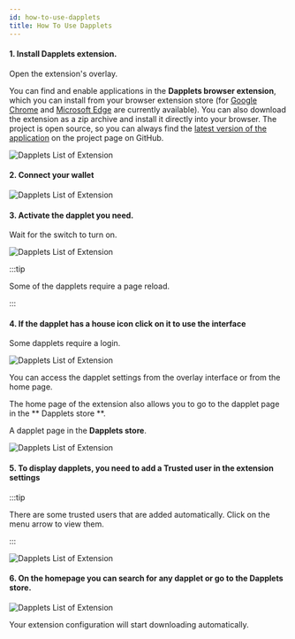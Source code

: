 ```yaml
---
id: how-to-use-dapplets
title: How To Use Dapplets
---
```



#### 1. Install Dapplets extension.

Open the extension's overlay.

You can find and enable applications in the **Dapplets browser extension**, which you can install from your browser extension store (for [Google Chrome](https://chrome.google.com/webstore/detail/dapplets/pjjnaojpjhgbhpfffnjleidmdbajagdj) and [Microsoft Edge](https://microsoftedge.microsoft.com/addons/detail/dapplets/icpdagldaielgidgdiaanollkfgdclop) are currently available). You can also download the extension as a zip archive and install it directly into your browser. The project is open source, so you can always find the [latest version of the application](https://github.com/dapplets/dapplet-extension) on the project page on GitHub.

![Dapplets List of Extension](/img/use_1.png)

#### 2. Connect your wallet

![Dapplets List of Extension](/img/use_2.png)

#### 3. Activate the dapplet you need.

Wait for the switch to turn on.

![Dapplets List of Extension](/img/use_3.png)

:::tip

Some of the dapplets require a page reload.

:::

#### 4. If the dapplet has a house icon click on it to use the interface

Some dapplets require a login.

![Dapplets List of Extension](/img/use_4.png)

You can access the dapplet settings from the overlay interface or from the home page.

The home page of the extension also allows you to go to the dapplet page in the ** Dapplets store **.

A dapplet page in the **Dapplets store**.

![Dapplets List of Extension](/img/use_5.png)

#### 5. To display dapplets, you need to add a **Trusted user** in the extension settings

:::tip

There are some trusted users that are added automatically. Click on the menu arrow to view them.

:::

![Dapplets List of Extension](/img/use_6.png)

#### 6. On the **homepage** you can search for any dapplet or go to the **Dapplets store**.

![Dapplets List of Extension](/img/use_7.png)

Your extension configuration will start downloading automatically.
